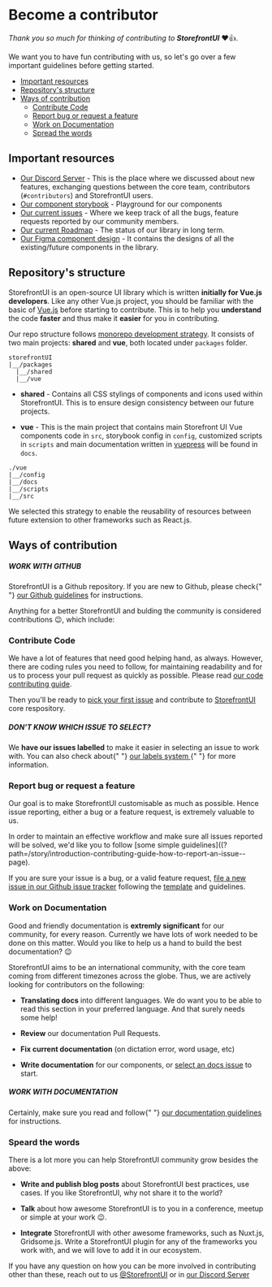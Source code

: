
<Meta title="Contributing Guide/Guide/Become a contributor" />

<style>{`
  a {
    color: #5ECE7B !important;
  }

  .alert {
    background: #efeded;
    padding: 1rem;
    margin: 0.5rem 0 1rem;
  }

  .tip {
    border-left: 5px solid #5ECE7B;
  }

	.warning {
		border-left: 5px solid #ffc107;
		background-color: #fff4d5;
	}
`}</style>

# Become a contributor

_Thank you so much for thinking of contributing to **StorefrontUI**_ ❤️👍.

We want you to have fun contributing with us, so let's go over a few important guidelines before getting started.

<ul class="toc">
  <li>
    <a href="#important-resources">Important resources</a>
  </li>
  <li>
    <a href="#respositorys-structure">Repository's structure</a>
  </li>
  <li>
    <a href="#ways-of-contribution">Ways of contribution</a>
    <ul>
      <li>
        <a href="#contribute-code">Contribute Code</a>
      </li>
      <li>
        <a href="#report-bug-or-request-a-feature">
          Report bug or request a feature
        </a>
      </li>
      <li>
        <a href="#work-on-documentation">Work on Documentation</a>
      </li>
      <li>
        <a href="#spread-the-words">Spread the words</a>
      </li>
    </ul>
  </li>
</ul>

## Important resources

- [Our Discord Server](https://discord.gg/GS8hqFS) - This is the place where we discussed about new features, exchanging questions between the core team, contributors (`#contributors`) and StorefrontUI users.
- [Our component storybook](https://storybook.storefrontui.io/) - Playground for our components
- [Our current issues](https://github.com/DivanteLtd/storefront-ui/issues) - Where we keep track of all the bugs, feature requests reported by our community members.
- [Our current Roadmap](https://github.com/DivanteLtd/storefront-ui/blob/develop/ROADMAP.md) - The status of our library in long term.
- [Our Figma component design](https://www.figma.com/file/N0Ct95cSAoODNv7zYS01ng/Storefront-UI-%7C-Design-System?node-id=127%3A1054) - It contains the designs of all the existing/future components in the library.

## Repository's structure

StorefrontUI is an open-source UI library which is written **initially for Vue.js developers**. Like any other Vue.js project, you should be familiar with the basic of [Vue.js](https://vuejs.org) before starting to contribute. This is to help you **understand** the code **faster** and thus make it **easier** for you in contributing.

Our repo structure follows [monorepo development strategy](https://www.atlassian.com/git/tutorials/monorepos). It consists of two main projects: **shared** and **vue**, both located under `packages` folder.

```
storefrontUI
|__/packages
  |__/shared
  |__/vue
```

- **shared** - Contains all CSS stylings of components and icons used within StorefrontUI. This is to ensure design consistency between our future projects.

- **vue** - This is the main project that contains main Storefront UI Vue components code in `src`, storybook config in `config`, customized scripts in `scripts` and main documentation written in [vuepress](https://vuepress.vuejs.org) will be found in `docs`.

```
./vue
|__/config
|__/docs
|__/scripts
|__/src
```

We selected this strategy to enable the reusability of resources between future extension to other frameworks such as React.js.

## Ways of contribution

<div class="alert warning" style={{ marginTop: "1rem" }}>
  <h5>WORK WITH GITHUB</h5>
  <p>
    StorefrontUI is a Github repository. If you are new to Github, please check{" "}
    <a href="">our Github guidelines</a> for instructions.
  </p>
</div>

Anything for a better StorefrontUI and bulding the community is considered contributions :wink:, which include:

### Contribute Code

We have a lot of features that need good helping hand, as always. However, there are coding rules you need to follow, for maintaining readability and for us to process your pull request as quickly as possible. Please read [our code contributing guide](?path=/story/introduction-contributing-guide-code-guidelines--page#coding-guidelines).

Then you'll be ready to [pick your first issue](https://github.com/DivanteLtd/storefront-ui/issues?q=is%3Aopen+is%3Aissue+label%3A%22good+first+issue%22) and contribute to [StorefrontUI](https://github.com/DivanteLtd/storefront-ui) core respository.

<div class="alert tip">
  <h5>DON'T KNOW WHICH ISSUE TO SELECT?</h5>
  <p>
    We <b>have our issues labelled</b> to make it easier in selecting an issue
    to work with. You can also check about{" "}
    <a href="?path=/story/introduction-contributing-guide-working-with-github--page--page#_3-select-a-github-issue">
      our labels system
    </a>{" "}
    for more information.
  </p>
</div>

### Report bug or request a feature

Our goal is to make StorefrontUI customisable as much as possible. Hence issue reporting, either a bug or a feature request, is extremely valuable to us.

In order to maintain an effective workflow and make sure all issues reported will be solved, we'd like you to follow [some simple guidelines]((?path=/story/introduction-contributing-guide-how-to-report-an-issue--page).

If you are sure your issue is a bug, or a valid feature request, [file a new issue in our Github issue tracker](https://github.com/DivanteLtd/storefront-ui/issues/new) following the [template](issue-report-guidelines#issue-template) and guidelines.

### Work on Documentation

Good and friendly documentation is **extremly significant** for our community, for every reason. Currently we have lots of work needed to be done on this matter. Would you like to help us a hand to build the best documentation? 😉

StorefrontUI aims to be an international community, with the core team coming from different timezones across the globe. Thus, we are actively looking for contributors on the following:

- **Translating docs** into different languages. We do want you to be able to read this section in your preferred language. And that surely needs some help!

- **Review** our documentation Pull Requests.

- **Fix current documentation** (on dictation error, word usage, etc)

- **Write documentation** for our components, or [select an docs issue](https://github.com/DivanteLtd/storefront-ui/issues?q=is%3Aopen+is%3Aissue+label%3Adocs) to start.

<div class="alert warning">
  <h5>WORK WITH DOCUMENTATION</h5>
  <p>
    Certainly, make sure you read and follow{" "}
    <a href="">our documentation guidelines</a> for instructions.
  </p>
</div>

### Speard the words

There is a lot more you can help StorefrontUI community grow besides the above:

- **Write and publish blog posts** about StorefrontUI best practices, use cases. If you like StorefrontUI, why not share it to the world?

- **Talk** about how awesome StorefrontUI is to you in a conference, meetup or simple at your work 😉.

- **Integrate** StorefrontUI with other awesome frameworks, such as Nuxt.js, Gridsome.js. Write a StorefrontUI plugin for any of the frameworks you work with, and we will love to add it in our ecosystem.

If you have any question on how you can be more involved in contributing other than these, reach out to us [@StorefrontUI](https://twitter.com/StorefrontUI) or in [our Discord Server](https://discord.gg/GS8hqFS)

